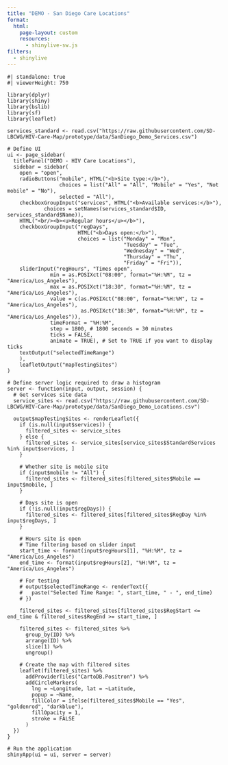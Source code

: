 ```yaml
---
title: "DEMO - San Diego Care Locations"
format:
  html:
    page-layout: custom
    resources:
      - shinylive-sw.js
filters:
  - shinylive
---
```


```shinylive-r
#| standalone: true
#| viewerHeight: 750

library(dplyr)
library(shiny)
library(bslib)
library(sf)
library(leaflet)

services_standard <- read.csv("https://raw.githubusercontent.com/SD-LBCWG/HIV-Care-Map/prototype/data/SanDiego_Demo_Services.csv")

# Define UI
ui <- page_sidebar(
  titlePanel("DEMO - HIV Care Locations"),
  sidebar = sidebar(
    open = "open",
    radioButtons("mobile", HTML("<b>Site type:</b>"),
                 choices = list("All" = "All", "Mobile" = "Yes", "Not mobile" = "No"),
                 selected = "All"),
    checkboxGroupInput("services", HTML("<b>Available services:</b>"),
            choices = setNames(services_standard$ID, services_standard$Name)),
    HTML("<br/><b><u>Regular hours</u></b>"),
    checkboxGroupInput("regDays",
                       HTML("<b>Days open:</b>"),
                       choices = list("Monday" = "Mon",
                                      "Tuesday" = "Tue", 
                                      "Wednesday" = "Wed", 
                                      "Thursday" = "Thu", 
                                      "Friday" = "Fri")),
    sliderInput("regHours", "Times open",
              min = as.POSIXct("08:00", format="%H:%M", tz = "America/Los_Angeles"),
              max = as.POSIXct("18:30", format="%H:%M", tz = "America/Los_Angeles"),
              value = c(as.POSIXct("08:00", format="%H:%M", tz = "America/Los_Angeles"), 
                        as.POSIXct("18:30", format="%H:%M", tz = "America/Los_Angeles")),
              timeFormat = "%H:%M",
              step = 1800, # 1800 seconds = 30 minutes
              ticks = FALSE,
              animate = TRUE), # Set to TRUE if you want to display ticks
    textOutput("selectedTimeRange")
    ),
    leafletOutput("mapTestingSites")
)

# Define server logic required to draw a histogram
server <- function(input, output, session) {  
  # Get services site data
  service_sites <- read.csv("https://raw.githubusercontent.com/SD-LBCWG/HIV-Care-Map/prototype/data/SanDiego_Demo_Locations.csv")
  
  output$mapTestingSites <- renderLeaflet({
    if (is.null(input$services)) {
      filtered_sites <- service_sites
    } else {
      filtered_sites <- service_sites[service_sites$StandardServices %in% input$services, ]
    }
    
    # Whether site is mobile site
    if (input$mobile != "All") {
      filtered_sites <- filtered_sites[filtered_sites$Mobile == input$mobile, ]
    }
    
    # Days site is open
    if (!is.null(input$regDays)) {
      filtered_sites <- filtered_sites[filtered_sites$RegDay %in% input$regDays, ]
    }

    # Hours site is open
    # Time filtering based on slider input    
    start_time <- format(input$regHours[1], "%H:%M", tz = "America/Los_Angeles")
    end_time <- format(input$regHours[2], "%H:%M", tz = "America/Los_Angeles")
    
    # For testing
    # output$selectedTimeRange <- renderText({
    #   paste("Selected Time Range: ", start_time, " - ", end_time)
    # })
    
    filtered_sites <- filtered_sites[filtered_sites$RegStart <= end_time & filtered_sites$RegEnd >= start_time, ]    

    filtered_sites <- filtered_sites %>%
      group_by(ID) %>%
      arrange(ID) %>%
      slice(1) %>%
      ungroup()
    
    # Create the map with filtered sites
    leaflet(filtered_sites) %>%
      addProviderTiles("CartoDB.Positron") %>%
      addCircleMarkers(
        lng = ~Longitude, lat = ~Latitude,
        popup = ~Name,                 
        fillColor = ifelse(filtered_sites$Mobile == "Yes", "goldenrod", "darkblue"),
        fillOpacity = 1,
        stroke = FALSE
      )
  })
}

# Run the application
shinyApp(ui = ui, server = server)
```
